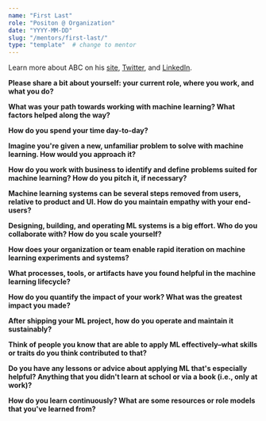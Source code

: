 ```yaml
---
name: "First Last"
role: "Positon @ Organization"
date: "YYYY-MM-DD"
slug: "/mentors/first-last/"
type: "template"  # change to mentor
---
```

Learn more about ABC on his [site](https://eugeneyan.com/), [Twitter](https://twitter.com/eugeneyan), and [LinkedIn](https://www.linkedin.com/in/eugeneyan/).

**Please share a bit about yourself: your current role, where you work, and what you do?**


**What was your path towards working with machine learning? What factors helped along the way?**


**How do you spend your time day-to-day?**


**Imagine you're given a new, unfamiliar problem to solve with machine learning. How would you approach it?**


**How do you work with business to identify and define problems suited for machine learning? How do you pitch it, if necessary?**


**Machine learning systems can be several steps removed from users, relative to product and UI. How do you maintain empathy with your end-users?**


**Designing, building, and operating ML systems is a big effort. Who do you collaborate with? How do you scale yourself?**


**How does your organization or team enable rapid iteration on machine learning experiments and systems?**


**What processes, tools, or artifacts have you found helpful in the machine learning lifecycle?**


**How do you quantify the impact of your work? What was the greatest impact you made?**


**After shipping your ML project, how do you operate and maintain it sustainably?**


**Think of people you know that are able to apply ML effectively–what skills or traits do you think contributed to that?**


**Do you have any lessons or advice about applying ML that's especially helpful? Anything that you didn't learn at school or via a book (i.e., only at work)?**


**How do you learn continuously? What are some resources or role models that you've learned from?**
